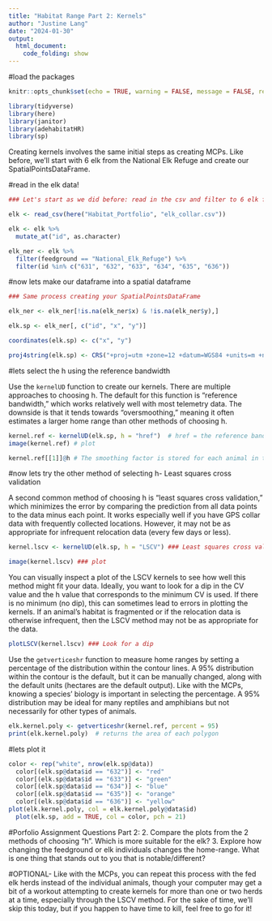 ```yaml
---
title: "Habitat Range Part 2: Kernels"
author: "Justine Lang"
date: "2024-01-30"
output: 
  html_document: 
    code_folding: show
---
```


#load the packages

```r
knitr::opts_chunk$set(echo = TRUE, warning = FALSE, message = FALSE, results = FALSE)

library(tidyverse)
library(here)
library(janitor)
library(adehabitatHR)
library(sp)
```

Creating kernels involves the same initial steps as creating MCPs. Like before, we'll start with 6 elk from the National Elk Refuge and create our SpatialPointsDataFrame. 

#read in the elk data!
```r
### Let's start as we did before: read in the csv and filter to 6 elk from the NER

elk <- read_csv(here("Habitat_Portfolio", "elk_collar.csv"))

elk <- elk %>% 
  mutate_at("id", as.character)

elk_ner <- elk %>% 
  filter(feedground == "National_Elk_Refuge") %>%  
  filter(id %in% c("631", "632", "633", "634", "635", "636")) 
```

#now lets make our dataframe into a spatial dataframe
```r
### Same process creating your SpatialPointsDataFrame

elk_ner <- elk_ner[!is.na(elk_ner$x) & !is.na(elk_ner$y),]

elk.sp <- elk_ner[, c("id", "x", "y")] 

coordinates(elk.sp) <- c("x", "y")

proj4string(elk.sp) <- CRS("+proj=utm +zone=12 +datum=WGS84 +units=m +no_defs")
```

#lets select the h using the reference bandwidth

Use the `kernelUD` function to create our kernels. There are multiple approaches to choosing h. The default for this function is "reference bandwidth," which works relatively well with most telemetry data. The downside is that it tends towards "oversmoothing," meaning it often estimates a larger home range than other methods of choosing h. 

```r
kernel.ref <- kernelUD(elk.sp, h = "href")  # href = the reference bandwidth
image(kernel.ref) # plot
```

```r
kernel.ref[[1]]@h # The smoothing factor is stored for each animal in the "h" slot
```

#now lets try the other method of selecting h- Least squares cross validation

A second common method of choosing h is "least squares cross validation," which minimizes the error by comparing the prediction from all data points to the data minus each point. It works especially well if you have GPS collar data with frequently collected locations. However, it may not be as appropriate for infrequent relocation data (every few days or less). 

```r
kernel.lscv <- kernelUD(elk.sp, h = "LSCV") ### Least squares cross validation
```

```r
image(kernel.lscv) ### plot
```

You can visually inspect a plot of the LSCV kernels to see how well this method might fit your data. Ideally, you want to look for a dip in the CV value and the h value that corresponds to the minimum CV is used. If there is no minimum (no dip), this can sometimes lead to errors in plotting the kernels. If an animal's habitat is fragmented or if the relocation data is otherwise infrequent, then the LSCV method may not be as appropriate for the data. 

```r
plotLSCV(kernel.lscv) ### Look for a dip
```

Use the `getverticeshr` function to measure home ranges by setting a percentage of the distribution within the contour lines. A 95% distribution within the contour is the default, but it can be manually changed, along with the default units (hectares are the default output). Like with the MCPs, knowing a species' biology is important in selecting the percentage. A 95% distribution may be ideal for many reptiles and amphibians but not necessarily for other types of animals. 

```r
elk.kernel.poly <- getverticeshr(kernel.ref, percent = 95) 
print(elk.kernel.poly)  # returns the area of each polygon
```

#lets plot it 
```r
color <- rep("white", nrow(elk.sp@data))
  color[(elk.sp@data$id == "632")] <- "red"
  color[(elk.sp@data$id == "633")] <- "green"
  color[(elk.sp@data$id == "634")] <- "blue"
  color[(elk.sp@data$id == "635")] <- "orange"
  color[(elk.sp@data$id == "636")] <- "yellow"
plot(elk.kernel.poly, col = elk.kernel.poly@data$id)
  plot(elk.sp, add = TRUE, col = color, pch = 21)
```

#Porfolio Assignment Questions Part 2:
2. Compare the plots from the 2 methods of choosing "h". Which is more suitable for the elk?
3. Explore how changing the feedground or elk individuals changes the home-range. What is one thing that stands out to you that is notable/different?



#OPTIONAL- Like with the MCPs, you can repeat this process with the fed elk herds instead of the individual animals, though your computer may get a bit of a workout attempting to create kernels for more than one or two herds at a time, especially through the LSCV method. For the sake of time, we'll skip this today, but if you happen to have time to kill, feel free to go for it!





